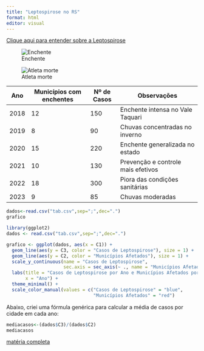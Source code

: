 ```yaml
---
title: "Leptospirose no RS"
format: html
editor: visual
---
```


[Clique aqui para entender sobre a Leptospirose](pag1.html)

![Enchente](https://s2-g1.glbimg.com/11xSYj4rgEidi2c_PdtW-y_U6kA=/0x0:1920x1080/1000x0/smart/filters:strip_icc()/i.s3.glbimg.com/v1/AUTH_59edd422c0c84a879bd37670ae4f538a/internal_photos/bs/2024/k/N/wfLbJgTki57JuSZAYBdQ/triunfo-boff-ja-3105-1-frame-4245.jpg)

![Atleta morte](https://s2-g1.glbimg.com/wX3lZCi3kMsIrXYtrFdG0Vf01g8=/0x0:1920x1280/1000x0/smart/filters:strip_icc()/i.s3.glbimg.com/v1/AUTH_59edd422c0c84a879bd37670ae4f538a/internal_photos/bs/2024/9/S/BAV1h5TayiFejHXIEe5A/atleta-luisa.jpg)

| Ano  | Municípios com enchentes | Nº de Casos | Observações                        |
|------|--------------------------|-------------|------------------------------------|
| 2018 | 12                       | 150         | Enchente intensa no Vale Taquari   |
| 2019 | 8                        | 90          | Chuvas concentradas no inverno     |
| 2020 | 15                       | 220         | Enchente generalizada no estado    |
| 2021 | 10                       | 130         | Prevenção e controle mais efetivos |
| 2022 | 18                       | 300         | Piora das condições sanitárias     |
| 2023 | 9                        | 85          | Chuvas moderadas                   |

```r
dados<-read.csv("tab.csv",sep=";",dec=".")
grafico  

library(ggplot2)
dados <- read.csv("tab.csv",sep=";",dec=".")

grafico <- ggplot(dados, aes(x = C1)) +
  geom_line(aes(y = C3, color = "Casos de Leptospirose"), size = 1) +
  geom_line(aes(y = C2, color = "Municípios Afetados"), size = 1) +
  scale_y_continuous(name = "Casos de Leptospirose", 
                     sec.axis = sec_axis(~ ., name = "Municípios Afetados")) +
  labs(title = "Casos de Leptospirose por Ano e Municípios Afetados por Enchente",
       x = "Ano") +
  theme_minimal() +
  scale_color_manual(values = c("Casos de Leptospirose" = "blue", 
                                "Municípios Afetados" = "red")


```

Abaixo, criei uma fórmula genérica para calcular a média de casos por cidade em cada ano:

```r
mediacasos<-(dados$C3)/(dados$C2)
mediacasos
```

[matéria completa](https://g1.globo.com/rs/rio-grande-do-sul/noticia/2024/05/31/leptospirose-apos-cheias-rs.ghtml)
